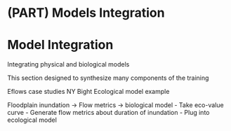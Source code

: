 # (PART) Models Integration {-}

# Model Integration

Integrating physical and biological models

This section designed to synthesize many components of the training

Eflows case studies
NY Bight Ecological model example

Floodplain inundation -> Flow metrics -> biological model
- Take eco-value curve
- Generate flow metrics about duration of inundation
- Plug into ecological model